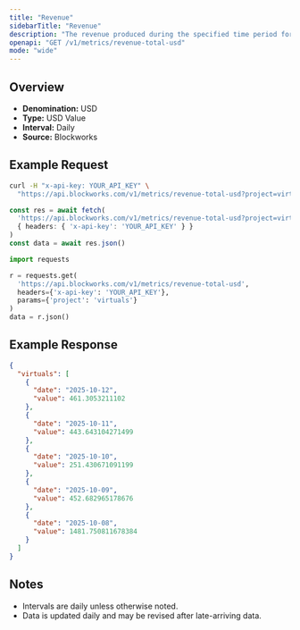 ```yaml
---
title: "Revenue"
sidebarTitle: "Revenue"
description: "The revenue produced during the specified time period for given project."
openapi: "GET /v1/metrics/revenue-total-usd"
mode: "wide"
---
```


## Overview

- **Denomination:** USD
- **Type:** USD Value
- **Interval:** Daily
- **Source:** Blockworks

## Example Request

<CodeGroup>

```bash cURL
curl -H "x-api-key: YOUR_API_KEY" \
  "https://api.blockworks.com/v1/metrics/revenue-total-usd?project=virtuals"
```

```typescript TypeScript
const res = await fetch(
  'https://api.blockworks.com/v1/metrics/revenue-total-usd?project=virtuals',
  { headers: { 'x-api-key': 'YOUR_API_KEY' } }
)
const data = await res.json()
```

```python Python
import requests

r = requests.get(
  'https://api.blockworks.com/v1/metrics/revenue-total-usd',
  headers={'x-api-key': 'YOUR_API_KEY'},
  params={'project': 'virtuals'}
)
data = r.json()
```

</CodeGroup>

## Example Response

```json
{
  "virtuals": [
    {
      "date": "2025-10-12",
      "value": 461.3053211102
    },
    {
      "date": "2025-10-11",
      "value": 443.643104271499
    },
    {
      "date": "2025-10-10",
      "value": 251.430671091199
    },
    {
      "date": "2025-10-09",
      "value": 452.682965178676
    },
    {
      "date": "2025-10-08",
      "value": 1481.750811678384
    }
  ]
}
```

## Notes
- Intervals are daily unless otherwise noted.
- Data is updated daily and may be revised after late-arriving data.